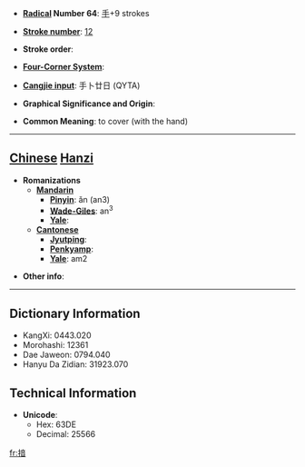 * '''[[Wiktionary:Chinese radical index| Radical]] Number 64''': [[Wiktionary:Chinese radical index 手|手]]+9 strokes

* '''[[Wiktionary:Chinese total strokes index|Stroke number]]''': [[Wiktionary:Chinese total strokes index 12|12]]

* '''Stroke order''': 

* '''[[Wiktionary:Chinese four corner index|Four-Corner System]]''': 

* '''[[Wiktionary:Chinese Cangjie index|Cangjie input]]''': 手卜廿日 (QYTA)

* '''Graphical Significance and Origin''': 

* '''Common Meaning''': to cover (with the hand)

----

== [[Chinese]] [[Hanzi]] ==

* '''Romanizations'''
** '''[[Mandarin]]'''
*** '''[[Pinyin]]''': ǎn (an3)
*** '''[[Wade-Giles]]''': an<sup>3</sup>
*** '''[[Yale]]''': 
** '''[[Cantonese]]'''
*** '''[[Jyutping]]''':
*** '''[[Penkyamp]]''': 
*** '''[[Yale]]''': am2

* '''Other info''': 

----

== Dictionary Information ==

* KangXi: 0443.020
* Morohashi: 12361
* Dae Jaweon: 0794.040
* Hanyu Da Zidian: 31923.070

== Technical Information ==

* '''Unicode''':
** Hex: 63DE
** Decimal: 25566

[[fr:揞]]